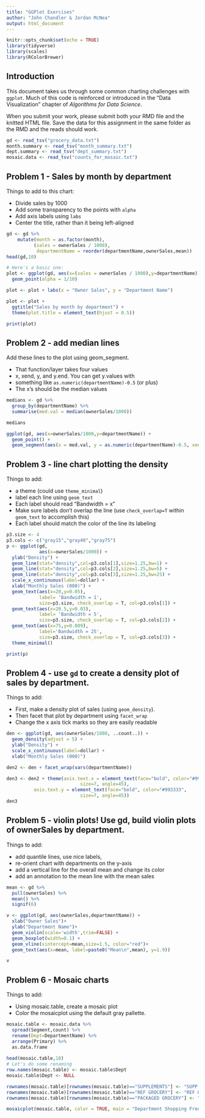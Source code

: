 ```yaml
---
title: "GGPlot Exercises"
author: "John Chandler & Jordan McNea"
output: html_document
---
```


```r
knitr::opts_chunk$set(echo = TRUE)
library(tidyverse)
library(scales)
library(RColorBrewer)
```

## Introduction

This document takes us through some common charting challenges with `ggplot`. Much of this
code is reinforced or introduced in the "Data Visualization" chapter of _Algorithms for Data Science_.

When you submit your work, please submit both your RMD file and the knitted HTML file. Save the 
data for this assignment in the same folder as the RMD and the reads should work. 

```r

gd <- read_tsv("grocery_data.txt")
month.summary <- read_tsv("month_summary.txt")
dept.summary <- read_tsv("dept_summary.txt")
mosaic.data <- read_tsv("counts_for_mosaic.txt")

```

## Problem 1 - Sales by month by department

Things to add to this chart: 

* Divide sales by 1000
* Add some transparency to the points with `alpha`
* Add axis labels using `labs`
* Center the title, rather than it being left-aligned

```r

gd <- gd %>%
    mutate(month = as.factor(month),
          (sales = ownerSales / 1000),
           departmentName = reorder(departmentName,ownerSales,mean))
head(gd,10)

# Here's a basic one:
plot <- ggplot(gd, aes(x=(sales = ownerSales / 1000),y=departmentName)) + 
  geom_point(alpha = 1/10) 

plot <- plot + labs(x = "Owner Sales", y = "Department Name")

plot <- plot +
  ggtitle("Sales by month by department") +
  theme(plot.title = element_text(hjust = 0.5))

print(plot)
```

## Problem 2 - add median lines

Add these lines to the plot using geom_segment.

* That function/layer takes four values
* x, xend, y, and y.end. You can get y.values with
* something like `as.numeric(departmentName)-0.5` (or plus)
* The x's should be the median values


```r

medians <- gd %>% 
  group_by(departmentName) %>%
  summarise(med.val = median(ownerSales/1000))

medians

ggplot(gd, aes(x=ownerSales/1000,y=departmentName)) + 
  geom_point() +
  geom_segment(aes(x = med.val, y = as.numeric(departmentName)-0.5, xend = med.val, yend = as.numeric(departmentName)+0.5, colour = "segment"), data = medians)
```

## Problem 3 - line chart plotting the density

Things to add:

* a theme (could use `theme_minimal`) 
* label each line using `geom_text`
* Each label should read "Bandwidth = x"  
* Make sure labels don't overlap the line (use `check_overlap=T` within `geom_text` to accomplish this)
* Each label should match the color of the line its labeling

```r

p3.size <- 4
p3.cols <- c("gray15","gray40","gray75")
p <- ggplot(gd,
            aes(x=ownerSales/1000)) + 
  ylab("Density") + 
  geom_line(stat="density",col=p3.cols[1],size=1.25,bw=1) + 
  geom_line(stat="density",col=p3.cols[2],size=1.25,bw=5) + 
  geom_line(stat="density",col=p3.cols[3],size=1.25,bw=25) + 
  scale_x_continuous(label=dollar) + 
  xlab("Monthly Sales (000)") + 
  geom_text(aes(x=20,y=0.05),
            label= 'Bandwidth = 1', 
            size=p3.size, check_overlap = T, col=p3.cols[1]) + 
  geom_text(aes(x=20.5,y=0.03),
            label= 'Bandwidth = 5',
            size=p3.size, check_overlap = T, col=p3.cols[2]) + 
  geom_text(aes(x=75,y=0.009), 
            label='Bandwidth = 25',
            size=p3.size, check_overlap = T, col=p3.cols[3]) +
  theme_minimal()

print(p)

```

## Problem 4 - use `gd` to create a density plot of sales by department. 

Things to add:

* First, make a density plot of sales (using `geom_density`). 
* Then facet that plot by department using `facet_wrap`
* Change the x axis tick marks so they are easily readable

```r

den <- ggplot(gd, aes(ownerSales/1000, ..count..)) +
  geom_density(adjust = 5) + 
  ylab("Density") +
  scale_x_continuous(label=dollar) + 
  xlab("Monthly Sales (000)")

den2 <- den + facet_wrap(vars(departmentName))

den3 <- den2 + theme(axis.text.x = element_text(face="bold", color="#993333", 
                           size=7, angle=45),
          axis.text.y = element_text(face="bold", color="#993333", 
                           size=7, angle=45))
den3

```

## Problem 5 - violin plots! Use gd, build violin plots of ownerSales by department. 

Things to add:

* add quantile lines, use nice labels,
* re-orient chart with departments on the y-axis 
* add a vertical line for the overall mean and change its color
* add an annotation to the mean line with the mean sales


```r
mean <- gd %>% 
  pull(ownerSales) %>% 
  mean() %>%
  signif(6)

v <- ggplot(gd, aes(ownerSales,departmentName)) +
  xlab("Owner Sales")+
  ylab("Department Name")+
  geom_violin(scale='width',trim=FALSE) + 
  geom_boxplot(width=0.1) +
  geom_vline(xintercept=mean,size=1.5, color="red")+
  geom_text(aes(x=mean, label=paste0("Mean\n",mean), y=1.9))

v
```


## Problem 6 - Mosaic charts

Things to add:

* Using mosaic.table, create a mosaic plot
* Color the mosaicplot using the default gray pallette. 


```r

mosaic.table <- mosaic.data %>% 
  spread(Segment,count) %>% 
  rename(Dept=DepartmentName) %>% 
  arrange(Primary) %>% 
  as.data.frame
  
head(mosaic.table,10)
# Let's do some renaming
row.names(mosaic.table) <- mosaic.table$Dept
mosaic.table$Dept <- NULL

rownames(mosaic.table)[rownames(mosaic.table)=="SUPPLEMENTS"] <- "SUPP."
rownames(mosaic.table)[rownames(mosaic.table)=="REF GROCERY"] <- "REF GROC"
rownames(mosaic.table)[rownames(mosaic.table)=="PACKAGED GROCERY"] <- "PKG GROC"

mosaicplot(mosaic.table, color = TRUE, main = "Department Shopping Frequency")
```


